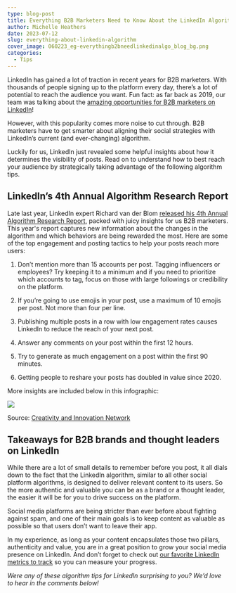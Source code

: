 ```yaml
---
type: blog-post
title: Everything B2B Marketers Need to Know About the LinkedIn Algorithm
author: Michelle Heathers
date: 2023-07-12
slug: everything-about-linkedin-algorithm
cover_image: 060223_eg-everythingb2bneedlinkedinalgo_blog_bg.png
categories:
  - Tips
---
```

LinkedIn has gained a lot of traction in recent years for B2B marketers. With thousands of people signing up to the platform every day, there’s a lot of potential to reach the audience you want. Fun fact: as far back as 2019, our team was talking about the [amazing opportunities for B2B marketers on LinkedIn](https://brandglue.com/blog/is-linkedin-the-new-facebook/)! 

However, with this popularity comes more noise to cut through. B2B marketers have to get smarter about aligning their social strategies with LinkedIn’s current (and ever-changing) algorithm.

Luckily for us, LinkedIn just revealed some helpful insights about how it determines the visibility of posts. Read on to understand how to best reach your audience by strategically taking advantage of the following algorithm tips.

## LinkedIn’s 4th Annual Algorithm Research Report

Late last year, LinkedIn expert Richard van der Blom [released his 4th Annual Algorithm Research Report](https://www.linkedin.com/pulse/4th-annual-linkedin-algorithm-research-report-2022-richard-bliss/?trk=pulse-article), packed with juicy insights for us B2B marketers. This year's report captures new information about the changes in the algorithm and which behaviors are being rewarded the most. Here are some of the top engagement and posting tactics to help your posts reach more users:

1. Don’t mention more than 15 accounts per post. Tagging influencers or employees? Try keeping it to a minimum and if you need to prioritize which accounts to tag, focus on those with large followings or credibility on the platform.

2. If you’re going to use emojis in your post, use a maximum of 10 emojis per post. Not more than four per line.

3. Publishing multiple posts in a row with low engagement rates causes LinkedIn to reduce the reach of your next post.

4. Answer any comments on your post within the first 12 hours.

5. Try to generate as much engagement on a post within the first 90 minutes.

6. Getting people to reshare your posts has doubled in value since 2020.

More insights are included below in this infographic:

![](https://lh4.googleusercontent.com/RUnyHppQChqjZ3l2zcnBKyQcY1vm1NYDJlsN3Mz_pScds28td02mGhID1BgILR5_Ih8ppIFf7BNynGOl3Czb0MJFqnNsQN2YVnICs4wykuyi8oKrejHhOqIKoQ4bKelE8DkgZYF_9rEDead_pxG8LHw)

Source: [Creativity and Innovation Network](https://www.linkedin.com/company/creativity-and-innovation-network/)

## Takeaways for B2B brands and thought leaders on LinkedIn 

While there are a lot of small details to remember before you post, it all dials down to the fact that the LinkedIn algorithm, similar to all other social platform algorithms, is designed to deliver relevant content to its users. So the more authentic and valuable you can be as a brand or a thought leader, the easier it will be for you to drive success on the platform. 

Social media platforms are being stricter than ever before about fighting against spam, and one of their main goals is to keep content as valuable as possible so that users don’t want to leave their app. 



In my experience, as long as your content encapsulates those two pillars, authenticity and value, you are in a great position to grow your social media presence on LinkedIn. And don’t forget to check out [our favorite LinkedIn metrics to track](https://brandglue.com/blog/3-linkedin-metrics-you-should-start-tracking/) so you can measure your progress.

*Were any of these algorithm tips for LinkedIn surprising to you? We’d love to hear in the comments below!*